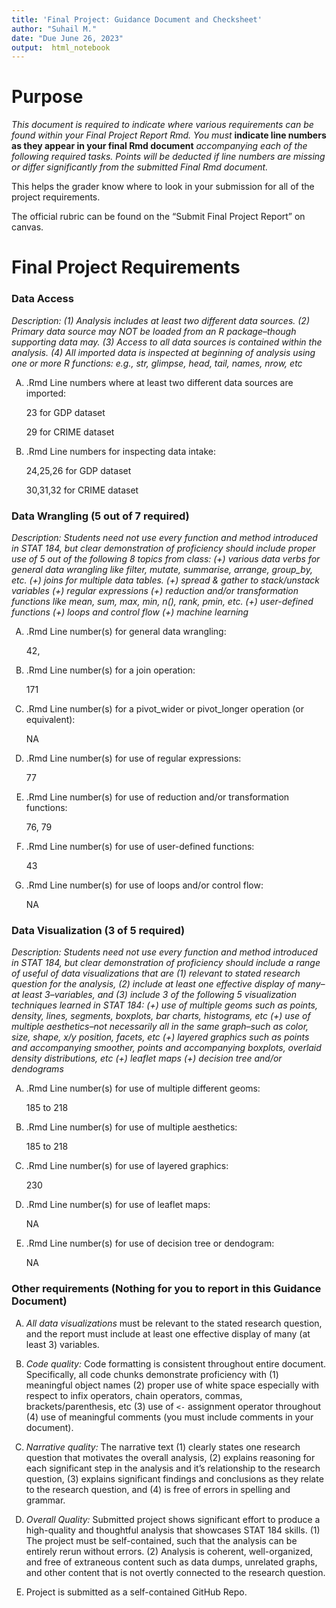 ---
title: 'Final Project: Guidance Document and Checksheet'
author: "Suhail M."
date: "Due June 26, 2023"
output:  html_notebook
---

# Purpose

*This document is required to indicate where various requirements can be found within your Final Project Report Rmd. You must* **indicate line numbers as they appear in your final Rmd document** *accompanying each of the following required tasks. Points will be deducted if line numbers are missing or differ significantly from the submitted Final Rmd document.*

This helps the grader know where to look in your submission for all of the project requirements.

The official rubric can be found on the "Submit Final Project Report" on canvas.

# Final Project Requirements

### Data Access

*Description: (1) Analysis includes at least two different data sources. (2) Primary data source may NOT be loaded from an R package--though supporting data may. (3) Access to all data sources is contained within the analysis. (4) All imported data is inspected at beginning of analysis using one or more R functions: e.g., str, glimpse, head, tail, names, nrow, etc*

(A) .Rmd Line numbers where at least two different data sources are imported:

    23 for GDP dataset

    29 for CRIME dataset

(B) .Rmd Line numbers for inspecting data intake:

    24,25,26 for GDP dataset

    30,31,32 for CRIME dataset

### Data Wrangling (5 out of 7 required)

*Description: Students need not use every function and method introduced in STAT 184, but clear demonstration of proficiency should include proper use of 5 out of the following 8 topics from class: (+) various data verbs for general data wrangling like filter, mutate, summarise, arrange, group_by, etc. (+) joins for multiple data tables. (+) spread & gather to stack/unstack variables (+) regular expressions (+) reduction and/or transformation functions like mean, sum, max, min, n(), rank, pmin, etc. (+) user-defined functions (+) loops and control flow (+) machine learning*

(A) .Rmd Line number(s) for general data wrangling:

    42,

(B) .Rmd Line number(s) for a join operation:

    171

(C) .Rmd Line number(s) for a pivot_wider or pivot_longer operation (or equivalent):

    NA

(D) .Rmd Line number(s) for use of regular expressions:

    77

(E) .Rmd Line number(s) for use of reduction and/or transformation functions:

    76, 79

(F) .Rmd Line number(s) for use of user-defined functions:

    43

(G) .Rmd Line number(s) for use of loops and/or control flow:

    NA

### Data Visualization (3 of 5 required)

*Description: Students need not use every function and method introduced in STAT 184, but clear demonstration of proficiency should include a range of useful of data visualizations that are (1) relevant to stated research question for the analysis, (2) include at least one effective display of many--at least 3--variables, and (3) include 3 of the following 5 visualization techniques learned in STAT 184: (+) use of multiple geoms such as points, density, lines, segments, boxplots, bar charts, histograms, etc (+) use of multiple aesthetics--not necessarily all in the same graph--such as color, size, shape, x/y position, facets, etc (+) layered graphics such as points and accompanying smoother, points and accompanying boxplots, overlaid density distributions, etc (+) leaflet maps (+) decision tree and/or dendograms*

(A) .Rmd Line number(s) for use of multiple different geoms:

    185 to 218

(B) .Rmd Line number(s) for use of multiple aesthetics:

    185 to 218

(C) .Rmd Line number(s) for use of layered graphics:

    230

(D) .Rmd Line number(s) for use of leaflet maps:

    NA

(E) .Rmd Line number(s) for use of decision tree or dendogram:

    NA

### Other requirements (Nothing for you to report in this Guidance Document)

(A) *All data visualizations* must be relevant to the stated research question, and the report must include at least one effective display of many (at least 3) variables.

(B) *Code quality:* Code formatting is consistent throughout entire document. Specifically, all code chunks demonstrate proficiency with (1) meaningful object names (2) proper use of white space especially with respect to infix operators, chain operators, commas, brackets/parenthesis, etc (3) use of `<-` assignment operator throughout (4) use of meaningful comments (you must include comments in your document).

(C) *Narrative quality:* The narrative text (1) clearly states one research question that motivates the overall analysis, (2) explains reasoning for each significant step in the analysis and it's relationship to the research question, (3) explains significant findings and conclusions as they relate to the research question, and (4) is free of errors in spelling and grammar.

(D) *Overall Quality:* Submitted project shows significant effort to produce a high-quality and thoughtful analysis that showcases STAT 184 skills. (1) The project must be self-contained, such that the analysis can be entirely rerun without errors. (2) Analysis is coherent, well-organized, and free of extraneous content such as data dumps, unrelated graphs, and other content that is not overtly connected to the research question.

(E) Project is submitted as a self-contained GitHub Repo.
